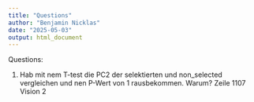 ```yaml
---
title: "Questions"
author: "Benjamin Nicklas"
date: "2025-05-03"
output: html_document
---
```

Questions:

1. Hab mit nem T-test die PC2 der selektierten und non_selected vergleichen und nen P-Wert von 1 rausbekommen. Warum? Zeile 1107 Vision 2